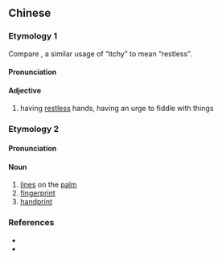 ==Chinese==

===Etymology 1===
{{zh-forms|hand|itchy|lit=itchy hands}}
Compare {{cog|en|itchy feet}}, a similar usage of “itchy” to mean “restless”.

====Pronunciation====
{{zh-pron
|c=sau2 han4
|cat=a
}}

====Adjective====
{{zh-adj}} {{tcx|Cantonese|lang=zh}}

# having [[restless]] hands, having an urge to fiddle with things

===Etymology 2===
{{zh-forms|hand|mark}}

====Pronunciation====
{{zh-pron
|mn=chhiú-hûn
|cat=n
}}

====Noun====
{{zh-noun}} {{tcx|Min Nan|lang=zh}}

# [[lines]] on the [[palm]]
# [[fingerprint]]
# [[handprint]]

===References===
* {{R:nan:tdj|8785|v=2|p=148}}
* {{thcwd|1064}}